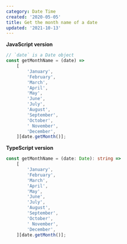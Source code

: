 ```yaml
---
category: Date Time
created: '2020-05-05'
title: Get the month name of a date
updated: '2021-10-13'
---
```


**JavaScript version**

```js getMonthName.js
// `date` is a Date object
const getMonthName = (date) =>
    [
        'January',
        'February',
        'March',
        'April',
        'May',
        'June',
        'July',
        'August',
        'September',
        'October',
        ' November',
        'December',
    ][date.getMonth()];
```

**TypeScript version**

```ts getMonthName.ts
const getMonthName = (date: Date): string =>
    [
        'January',
        'February',
        'March',
        'April',
        'May',
        'June',
        'July',
        'August',
        'September',
        'October',
        ' November',
        'December',
    ][date.getMonth()];
```
